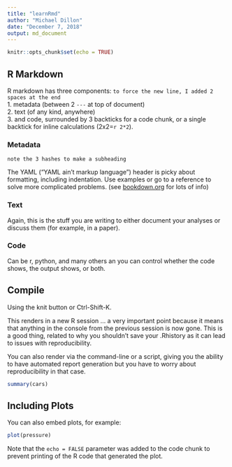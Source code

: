 ```yaml
---
title: "learnRmd"
author: "Michael Dillon"
date: "December 7, 2018"
output: md_document
---
```


```r
knitr::opts_chunk$set(echo = TRUE)
```

## R Markdown

R markdown has three components: `to force the new line, I added 2 spaces at the end`  
1. metadata (between 2 `---` at top of document)  
2. text (of any kind, anywhere)  
3. and code, surrounded by 3 backticks for a code chunk, or a single backtick for inline calculations (2x2=`r 2*2`).  

### Metadata
`note the 3 hashes to make a subheading`

The YAML ("YAML ain't markup language") header is picky about formatting, including indentation. Use examples or go to a reference to solve more complicated problems. (see [bookdown.org](www.bookdown.org) for lots of info)

### Text

Again, this is the stuff you are writing to either document your analyses or discuss them (for example, in a paper).

### Code

Can be r, python, and many others an you can control whether the code shows, the output shows, or both.

## Compile
Using the knit button or Ctrl-Shift-K.  

This renders in a new R session ... a very important point because it means that anything in the console from the previous session is now gone. This is a good thing, related to why you shouldn't save your .Rhistory as it can lead to issues with reproducibility.  

You can also render via the command-line or a script, giving you the ability to have automated report generation but you have to worry about reproducibility in that case.

```r
summary(cars)
```

## Including Plots

You can also embed plots, for example:

```r
plot(pressure)
```

Note that the `echo = FALSE` parameter was added to the code chunk to prevent printing of the R code that generated the plot.
